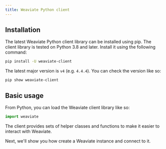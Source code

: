 ```yaml
---
title: Weaviate Python client
---
```


## <i class="fa-solid fa-code"></i> Installation

The latest Weaviate Python client library can be installed using pip. The client library is tested on Python 3.8 and later. Install it using the following command:

```bash
pip install -U weaviate-client
```

The latest major version is `v4` (e.g. `4.4.4`). You can check the version like so:

```bash
pip show weaviate-client
```

## <i class="fa-solid fa-code"></i> Basic usage

From Python, you can load the Weaviate client library like so:

```python
import weaviate
```

The client provides sets of helper classes and functions to make it easier to interact with Weaviate.

Next, we'll show you how create a Weaviate instance and connect to it.


<GiscusDocComment />
